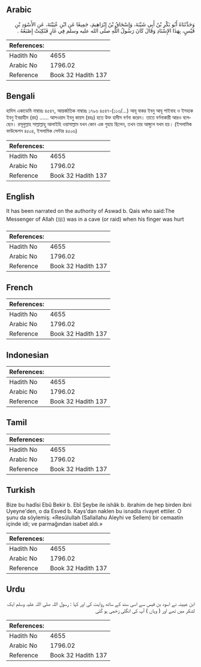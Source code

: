 ## Arabic


<div dir="rtl" lang="ar" style={{fontSize:'larger',backgroundColor:'#f8f9fa',padding:20}}>
وَحَدَّثَنَاهُ أَبُو بَكْرِ بْنُ أَبِي شَيْبَةَ، وَإِسْحَاقُ بْنُ إِبْرَاهِيمَ، جَمِيعًا عَنِ ابْنِ عُيَيْنَةَ، عَنِ الأَسْوَدِ بْنِ قَيْسٍ، بِهَذَا الإِسْنَادِ وَقَالَ كَانَ رَسُولُ اللَّهِ صلى الله عليه وسلم فِي غَارٍ فَنُكِبَتْ إِصْبَعُهُ ‏.‏
</div>
<div style={{backgroundColor:'#f8f9fa',padding:20, marginBottom: 10}}><table> <thead> <tr> <th>References:</th> <th></th> </tr> </thead> <tbody><tr><td>Hadith No</td><td>4655</td></tr><tr><td>Arabic No</td><td>1796.02</td></tr><tr><td>Reference</td><td>Book 32 Hadith 137</td></tr></tbody></table></div>

## Bengali


<div dir="ltr" lang="bn" style={{fontSize:'larger',backgroundColor:'#f8f9fa',padding:20}}>
হাদিস একাডেমি নাম্বারঃ ৪৫৪৭, আন্তর্জাতিক নাম্বারঃ ১৭৯৬ ৪৫৪৭-(১১৩/...) আবূ বাকর ইবনু আবূ শাইবাহ ও ইসহাক ইবনু ইবরাহীম (রহ) ...... আসওয়াদ ইবনু কায়স (রহঃ) হতে উক্ত হাদীস বর্ণনা করেন। তাতে বর্ণনাকারী আরও বলেছেন। রসূলুল্লাহ সাল্লাল্লাহু আলাইহি ওয়াসাল্লাম যখন কোন এক গুহায় ছিলেন, তখন তার আঙ্গুলে যখম হয়। (ইসলামিক ফাউন্ডেশন ৪৫০৪, ইসলামিক সেন্টার ৪৫০৬)
</div>
<div style={{backgroundColor:'#f8f9fa',padding:20, marginBottom: 10}}><table> <thead> <tr> <th>References:</th> <th></th> </tr> </thead> <tbody><tr><td>Hadith No</td><td>4655</td></tr><tr><td>Arabic No</td><td>1796.02</td></tr><tr><td>Reference</td><td>Book 32 Hadith 137</td></tr></tbody></table></div>

## English


<div dir="ltr" lang="en" style={{fontSize:'larger',backgroundColor:'#f8f9fa',padding:20}}>
It has been narrated on the authority of Aswad b. Qais who said:The Messenger of Allah (ﷺ) was in a cave (or raid) when his finger was hurt
</div>
<div style={{backgroundColor:'#f8f9fa',padding:20, marginBottom: 10}}><table> <thead> <tr> <th>References:</th> <th></th> </tr> </thead> <tbody><tr><td>Hadith No</td><td>4655</td></tr><tr><td>Arabic No</td><td>1796.02</td></tr><tr><td>Reference</td><td>Book 32 Hadith 137</td></tr></tbody></table></div>

## French


<div dir="ltr" lang="fr" style={{fontSize:'larger',backgroundColor:'#f8f9fa',padding:20}}>

</div>
<div style={{backgroundColor:'#f8f9fa',padding:20, marginBottom: 10}}><table> <thead> <tr> <th>References:</th> <th></th> </tr> </thead> <tbody><tr><td>Hadith No</td><td>4655</td></tr><tr><td>Arabic No</td><td>1796.02</td></tr><tr><td>Reference</td><td>Book 32 Hadith 137</td></tr></tbody></table></div>

## Indonesian


<div dir="ltr" lang="id" style={{fontSize:'larger',backgroundColor:'#f8f9fa',padding:20}}>

</div>
<div style={{backgroundColor:'#f8f9fa',padding:20, marginBottom: 10}}><table> <thead> <tr> <th>References:</th> <th></th> </tr> </thead> <tbody><tr><td>Hadith No</td><td>4655</td></tr><tr><td>Arabic No</td><td>1796.02</td></tr><tr><td>Reference</td><td>Book 32 Hadith 137</td></tr></tbody></table></div>

## Tamil


<div dir="ltr" lang="ta" style={{fontSize:'larger',backgroundColor:'#f8f9fa',padding:20}}>

</div>
<div style={{backgroundColor:'#f8f9fa',padding:20, marginBottom: 10}}><table> <thead> <tr> <th>References:</th> <th></th> </tr> </thead> <tbody><tr><td>Hadith No</td><td>4655</td></tr><tr><td>Arabic No</td><td>1796.02</td></tr><tr><td>Reference</td><td>Book 32 Hadith 137</td></tr></tbody></table></div>

## Turkish


<div dir="ltr" lang="tr" style={{fontSize:'larger',backgroundColor:'#f8f9fa',padding:20}}>
Bize bu hadîsi Ebû Bekir b. Ebî Şeybe ile ishâk b. ibrahim de hep birden ibni Uyeyne'den, o da Esved b. Kays'dan naklen bu isnadla rivayet ettiler. O şunu da söylemiş: «Resûlullah (Sallallahu Aleyhi ve Sellem) bir cemaatin içinde idi; ve parmağından isabet aldı.»
</div>
<div style={{backgroundColor:'#f8f9fa',padding:20, marginBottom: 10}}><table> <thead> <tr> <th>References:</th> <th></th> </tr> </thead> <tbody><tr><td>Hadith No</td><td>4655</td></tr><tr><td>Arabic No</td><td>1796.02</td></tr><tr><td>Reference</td><td>Book 32 Hadith 137</td></tr></tbody></table></div>

## Urdu


<div dir="rtl" lang="ur" style={{fontSize:'larger',backgroundColor:'#f8f9fa',padding:20}}>
ابن عیینہ نے اسود بن قیس سے اسی سند کے ساتھ روایت کی اور کہا : رسول اللہ صلی اللہ علیہ وسلم ایک لشکر میں تھے اور ( وہاں ) آپ کی انگلی زخمی ہو گئی
</div>
<div style={{backgroundColor:'#f8f9fa',padding:20, marginBottom: 10}}><table> <thead> <tr> <th>References:</th> <th></th> </tr> </thead> <tbody><tr><td>Hadith No</td><td>4655</td></tr><tr><td>Arabic No</td><td>1796.02</td></tr><tr><td>Reference</td><td>Book 32 Hadith 137</td></tr></tbody></table></div>